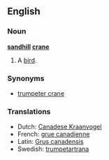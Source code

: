 ==English==

===Noun===
'''[[sandhill]] [[crane]]'''

# A [[bird]].

===Synonyms===
*[[trumpeter crane]]

===Translations===
{{rfc-level|Translations at L3+ (AutoFormat would have corrected level of Synonyms)}}
*Dutch: [[Canadese Kraanvogel]] {{m}}
*French: [[grue canadienne]] {{f}}
*Latin: [[Grus canadensis]]
*Swedish: [[trumpetartrana]]